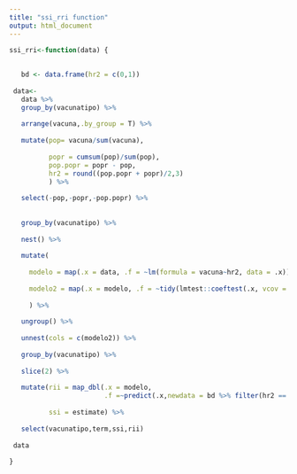 ```yaml
---
title: "ssi_rri function"
output: html_document
---
```


```r
ssi_rri<-function(data) {
   
   
   bd <- data.frame(hr2 = c(0,1))
 
 data<-
   data %>% 
   group_by(vacunatipo) %>% 
   
   arrange(vacuna,.by_group = T) %>% 
 
   mutate(pop= vacuna/sum(vacuna),
          
          popr = cumsum(pop)/sum(pop),
          pop.popr = popr - pop,
          hr2 = round((pop.popr + popr)/2,3)
          ) %>% 
   
   select(-pop,-popr,-pop.popr) %>% 
 
   
   group_by(vacunatipo) %>% 
   
   nest() %>% 
   
   mutate(
     
     modelo = map(.x = data, .f = ~lm(formula = vacuna~hr2, data = .x)),
     
     modelo2 = map(.x = modelo, .f = ~tidy(lmtest::coeftest(.x, vcov = vcovHC, type = "HC2"), conf.int = T)),
 
     ) %>% 
   
   ungroup() %>% 
   
   unnest(cols = c(modelo2)) %>% 
   
   group_by(vacunatipo) %>% 
   
   slice(2) %>%
   
   mutate(rii = map_dbl(.x = modelo, 
                        .f =~predict(.x,newdata = bd %>% filter(hr2 == 1))/predict(.x,newdata = bd %>% filter(hr2 == 0))),
          
          ssi = estimate) %>% 
   
   select(vacunatipo,term,ssi,rii)
 
 data
 
}

```

